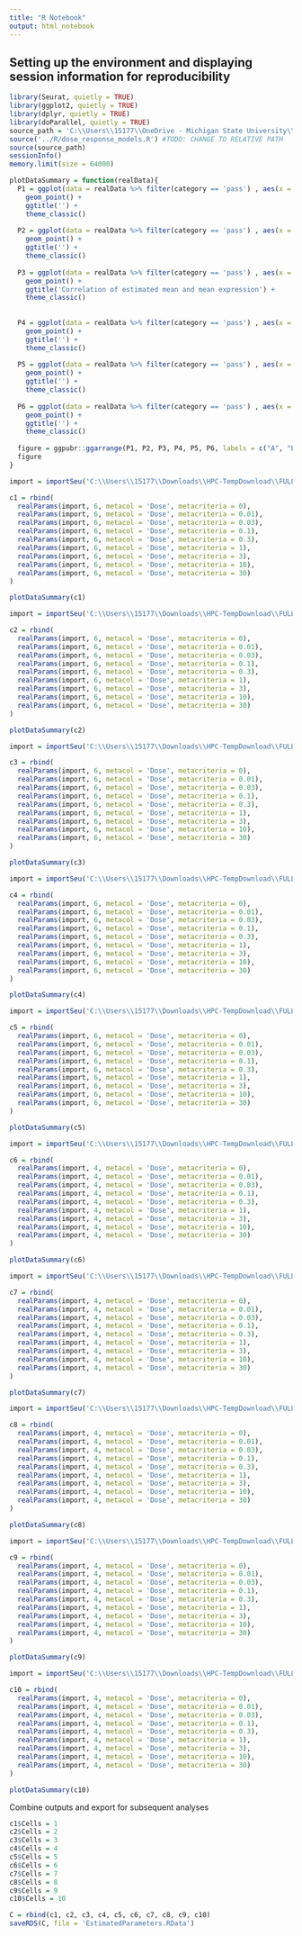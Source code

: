 ```yaml
---
title: "R Notebook"
output: html_notebook
---
```


## Setting up the environment and displaying session information for reproducibility
```r
library(Seurat, quietly = TRUE)
library(ggplot2, quietly = TRUE)
library(dplyr, quietly = TRUE)
library(doParallel, quietly = TRUE)
source_path = 'C:\\Users\\15177\\OneDrive - Michigan State University\\Documents\\Projects\\Prj161-snSeq-Mm_TCDD_DR_Sept2019\\snSeq-DGE\\R\\simulation_functions.R'
source('../R/dose_response_models.R') #TODO: CHANGE TO RELATIVE PATH
source(source_path)
sessionInfo()
memory.limit(size = 64000)
```

```r
plotDataSummary = function(realData){
  P1 = ggplot(data = realData %>% filter(category == 'pass') , aes(x = mean, y = percent_zero, colour = factor(meta_var))) +
    geom_point() +
    ggtitle('') +
    theme_classic()
  
  P2 = ggplot(data = realData %>% filter(category == 'pass') , aes(x = mean_real, y = percent_zero, colour = factor(meta_var))) +
    geom_point() +
    ggtitle('') +
    theme_classic()
  
  P3 = ggplot(data = realData %>% filter(category == 'pass') , aes(x = mean, y = mean_real, colour = factor(meta_var))) +
    geom_point() +
    ggtitle('Correlation of estimated mean and mean expression') +
    theme_classic()
  
  
  P4 = ggplot(data = realData %>% filter(category == 'pass') , aes(x = percent_zero, y = var_real, colour = factor(meta_var))) +
    geom_point() +
    ggtitle('') +
    theme_classic()
  
  P5 = ggplot(data = realData %>% filter(category == 'pass') , aes(x = mean_real, y = var_real, colour = factor(meta_var))) +
    geom_point() +
    ggtitle('') +
    theme_classic()
  
  P6 = ggplot(data = realData %>% filter(category == 'pass') , aes(x = mean, y = sd, colour = factor(meta_var))) +
    geom_point() +
    ggtitle('') +
    theme_classic()
  
  figure = ggpubr::ggarrange(P1, P2, P3, P4, P5, P6, labels = c("A", "B", "C", "D", "E", "F"), ncol = 3, nrow = 2)
  figure
}
```


```r
import = importSeu('C:\\Users\\15177\\Downloads\\HPC-TempDownload\\FULL-TEMPORARY\\clust1.RData')

c1 = rbind(
  realParams(import, 6, metacol = 'Dose', metacriteria = 0),
  realParams(import, 6, metacol = 'Dose', metacriteria = 0.01),
  realParams(import, 6, metacol = 'Dose', metacriteria = 0.03),
  realParams(import, 6, metacol = 'Dose', metacriteria = 0.1),
  realParams(import, 6, metacol = 'Dose', metacriteria = 0.3),
  realParams(import, 6, metacol = 'Dose', metacriteria = 1),
  realParams(import, 6, metacol = 'Dose', metacriteria = 3),
  realParams(import, 6, metacol = 'Dose', metacriteria = 10),
  realParams(import, 6, metacol = 'Dose', metacriteria = 30)
)

plotDataSummary(c1)
```

```r
import = importSeu('C:\\Users\\15177\\Downloads\\HPC-TempDownload\\FULL-TEMPORARY\\clust2.RData')

c2 = rbind(
  realParams(import, 6, metacol = 'Dose', metacriteria = 0),
  realParams(import, 6, metacol = 'Dose', metacriteria = 0.01),
  realParams(import, 6, metacol = 'Dose', metacriteria = 0.03),
  realParams(import, 6, metacol = 'Dose', metacriteria = 0.1),
  realParams(import, 6, metacol = 'Dose', metacriteria = 0.3),
  realParams(import, 6, metacol = 'Dose', metacriteria = 1),
  realParams(import, 6, metacol = 'Dose', metacriteria = 3),
  realParams(import, 6, metacol = 'Dose', metacriteria = 10),
  realParams(import, 6, metacol = 'Dose', metacriteria = 30)
)

plotDataSummary(c2)
```

```r
import = importSeu('C:\\Users\\15177\\Downloads\\HPC-TempDownload\\FULL-TEMPORARY\\clust3.RData')

c3 = rbind(
  realParams(import, 6, metacol = 'Dose', metacriteria = 0),
  realParams(import, 6, metacol = 'Dose', metacriteria = 0.01),
  realParams(import, 6, metacol = 'Dose', metacriteria = 0.03),
  realParams(import, 6, metacol = 'Dose', metacriteria = 0.1),
  realParams(import, 6, metacol = 'Dose', metacriteria = 0.3),
  realParams(import, 6, metacol = 'Dose', metacriteria = 1),
  realParams(import, 6, metacol = 'Dose', metacriteria = 3),
  realParams(import, 6, metacol = 'Dose', metacriteria = 10),
  realParams(import, 6, metacol = 'Dose', metacriteria = 30)
)

plotDataSummary(c3)
```

```r
import = importSeu('C:\\Users\\15177\\Downloads\\HPC-TempDownload\\FULL-TEMPORARY\\clust4.RData')

c4 = rbind(
  realParams(import, 6, metacol = 'Dose', metacriteria = 0),
  realParams(import, 6, metacol = 'Dose', metacriteria = 0.01),
  realParams(import, 6, metacol = 'Dose', metacriteria = 0.03),
  realParams(import, 6, metacol = 'Dose', metacriteria = 0.1),
  realParams(import, 6, metacol = 'Dose', metacriteria = 0.3),
  realParams(import, 6, metacol = 'Dose', metacriteria = 1),
  realParams(import, 6, metacol = 'Dose', metacriteria = 3),
  realParams(import, 6, metacol = 'Dose', metacriteria = 10),
  realParams(import, 6, metacol = 'Dose', metacriteria = 30)
)

plotDataSummary(c4)
```


```r
import = importSeu('C:\\Users\\15177\\Downloads\\HPC-TempDownload\\FULL-TEMPORARY\\clust5.RData')

c5 = rbind(
  realParams(import, 6, metacol = 'Dose', metacriteria = 0),
  realParams(import, 6, metacol = 'Dose', metacriteria = 0.01),
  realParams(import, 6, metacol = 'Dose', metacriteria = 0.03),
  realParams(import, 6, metacol = 'Dose', metacriteria = 0.1),
  realParams(import, 6, metacol = 'Dose', metacriteria = 0.3),
  realParams(import, 6, metacol = 'Dose', metacriteria = 1),
  realParams(import, 6, metacol = 'Dose', metacriteria = 3),
  realParams(import, 6, metacol = 'Dose', metacriteria = 10),
  realParams(import, 6, metacol = 'Dose', metacriteria = 30)
)

plotDataSummary(c5)
```

```r
import = importSeu('C:\\Users\\15177\\Downloads\\HPC-TempDownload\\FULL-TEMPORARY\\clust6.RData')

c6 = rbind(
  realParams(import, 4, metacol = 'Dose', metacriteria = 0),
  realParams(import, 4, metacol = 'Dose', metacriteria = 0.01),
  realParams(import, 4, metacol = 'Dose', metacriteria = 0.03),
  realParams(import, 4, metacol = 'Dose', metacriteria = 0.1),
  realParams(import, 4, metacol = 'Dose', metacriteria = 0.3),
  realParams(import, 4, metacol = 'Dose', metacriteria = 1),
  realParams(import, 4, metacol = 'Dose', metacriteria = 3),
  realParams(import, 4, metacol = 'Dose', metacriteria = 10),
  realParams(import, 4, metacol = 'Dose', metacriteria = 30)
)

plotDataSummary(c6)
```

```r
import = importSeu('C:\\Users\\15177\\Downloads\\HPC-TempDownload\\FULL-TEMPORARY\\clust7.RData')

c7 = rbind(
  realParams(import, 4, metacol = 'Dose', metacriteria = 0),
  realParams(import, 4, metacol = 'Dose', metacriteria = 0.01),
  realParams(import, 4, metacol = 'Dose', metacriteria = 0.03),
  realParams(import, 4, metacol = 'Dose', metacriteria = 0.1),
  realParams(import, 4, metacol = 'Dose', metacriteria = 0.3),
  realParams(import, 4, metacol = 'Dose', metacriteria = 1),
  realParams(import, 4, metacol = 'Dose', metacriteria = 3),
  realParams(import, 4, metacol = 'Dose', metacriteria = 10),
  realParams(import, 4, metacol = 'Dose', metacriteria = 30)
)

plotDataSummary(c7)
```

```r
import = importSeu('C:\\Users\\15177\\Downloads\\HPC-TempDownload\\FULL-TEMPORARY\\clust8.RData')

c8 = rbind(
  realParams(import, 4, metacol = 'Dose', metacriteria = 0),
  realParams(import, 4, metacol = 'Dose', metacriteria = 0.01),
  realParams(import, 4, metacol = 'Dose', metacriteria = 0.03),
  realParams(import, 4, metacol = 'Dose', metacriteria = 0.1),
  realParams(import, 4, metacol = 'Dose', metacriteria = 0.3),
  realParams(import, 4, metacol = 'Dose', metacriteria = 1),
  realParams(import, 4, metacol = 'Dose', metacriteria = 3),
  realParams(import, 4, metacol = 'Dose', metacriteria = 10),
  realParams(import, 4, metacol = 'Dose', metacriteria = 30)
)

plotDataSummary(c8)
```

```r
import = importSeu('C:\\Users\\15177\\Downloads\\HPC-TempDownload\\FULL-TEMPORARY\\clust9.RData')

c9 = rbind(
  realParams(import, 4, metacol = 'Dose', metacriteria = 0),
  realParams(import, 4, metacol = 'Dose', metacriteria = 0.01),
  realParams(import, 4, metacol = 'Dose', metacriteria = 0.03),
  realParams(import, 4, metacol = 'Dose', metacriteria = 0.1),
  realParams(import, 4, metacol = 'Dose', metacriteria = 0.3),
  realParams(import, 4, metacol = 'Dose', metacriteria = 1),
  realParams(import, 4, metacol = 'Dose', metacriteria = 3),
  realParams(import, 4, metacol = 'Dose', metacriteria = 10),
  realParams(import, 4, metacol = 'Dose', metacriteria = 30)
)

plotDataSummary(c9)
```


```r
import = importSeu('C:\\Users\\15177\\Downloads\\HPC-TempDownload\\FULL-TEMPORARY\\clust10.RData')

c10 = rbind(
  realParams(import, 4, metacol = 'Dose', metacriteria = 0),
  realParams(import, 4, metacol = 'Dose', metacriteria = 0.01),
  realParams(import, 4, metacol = 'Dose', metacriteria = 0.03),
  realParams(import, 4, metacol = 'Dose', metacriteria = 0.1),
  realParams(import, 4, metacol = 'Dose', metacriteria = 0.3),
  realParams(import, 4, metacol = 'Dose', metacriteria = 1),
  realParams(import, 4, metacol = 'Dose', metacriteria = 3),
  realParams(import, 4, metacol = 'Dose', metacriteria = 10),
  realParams(import, 4, metacol = 'Dose', metacriteria = 30)
)

plotDataSummary(c10)
```

Combine outputs and export for subsequent analyses
```r
c1$Cells = 1
c2$Cells = 2
c3$Cells = 3
c4$Cells = 4
c5$Cells = 5
c6$Cells = 6
c7$Cells = 7
c8$Cells = 8
c9$Cells = 9
c10$Cells = 10

C = rbind(c1, c2, c3, c4, c5, c6, c7, c8, c9, c10)
saveRDS(C, file = 'EstimatedParameters.RData')
```

